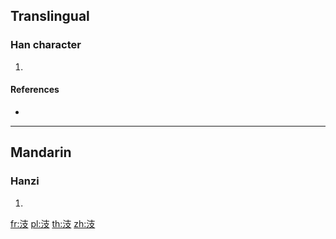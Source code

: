 ==Translingual==

===Han character===
{{Han char|rn=85|rad=水|as=04|sn=7|four=34147|canj=EJE}}

# {{defn|Han|sort=水04}}

====References====
* {{Han ref|kx=0607.060|dkj=17149|dj=1000.080|hdz=31560.010|uh=6C65|ud=27749|bh=CB5B|bd=52059}}

----

==Mandarin==

===Hanzi===
{{cmn-hanzi|pin=[[gǔ]] ([[gu3]]), [[zhī]] ([[zhi1]])|wg=ku<sup>3</sup>, chih<sup>1</sup>}}

# {{defn|lang=cmn|sort=水04}}

[[fr:汥]]
[[pl:汥]]
[[th:汥]]
[[zh:汥]]